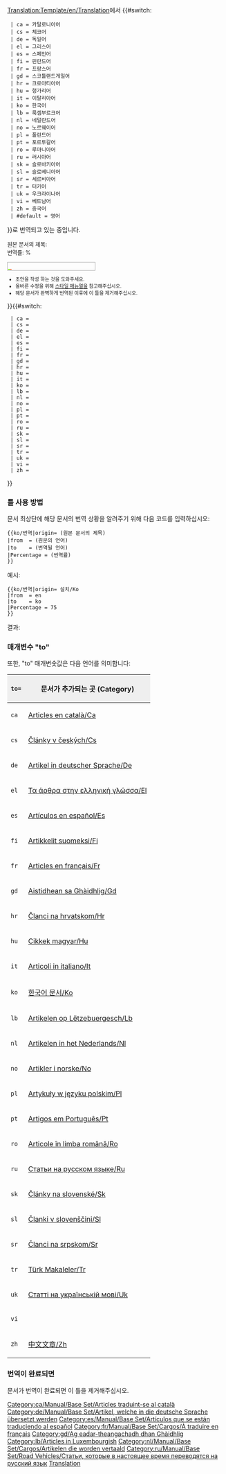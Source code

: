 <noinclude>[[Translation:Template/en/Translation]]</noinclude>{{en/Ambox| type  = style
| image = en/Manual/Base Set/Translation.png
| text  = <strong>이 문서는 {{#switch:{{{from|}}}
  | ca = 카탈로니아어
  | cs = 체코어
  | de = 독일어
  | el = 그리스어
  | es = 스페인어
  | fi = 핀란드어
  | fr = 프랑스어
  | gd = 스코틀랜드게일어
  | hr = 크로아티아어
  | hu = 헝가리어
  | it = 이탈리아어
  | ko = 한국어
  | lb = 룩셈부르크어
  | nl = 네덜란드어
  | no = 노르웨이어
  | pl = 폴란드어
  | pt = 포르투갈어
  | ro = 루마니아어
  | ru = 러시아어
  | sk = 슬로바키아어
  | sl = 슬로베니아어
  | sr = 세르비아어
  | tr = 터키어
  | uk = 우크라이나어
  | vi = 베트남어
  | zh = 중국어
  | #default = 영어
}}에서 {{#switch:{{{to|}}}
  | ca = 카탈로니아어
  | cs = 체코어
  | de = 독일어
  | el = 그리스어
  | es = 스페인어
  | fi = 핀란드어
  | fr = 프랑스어
  | gd = 스코틀랜드게일어
  | hr = 크로아티아어
  | hu = 헝가리어
  | it = 이탈리아어
  | ko = 한국어
  | lb = 룩셈부르크어
  | nl = 네덜란드어
  | no = 노르웨이어
  | pl = 폴란드어
  | pt = 포르투갈어
  | ro = 루마니아어
  | ru = 러시아어
  | sk = 슬로바키아어
  | sl = 슬로베니아어
  | sr = 세르비아어
  | tr = 터키어
  | uk = 우크라이나어
  | vi = 베트남어
  | zh = 중국어
  | #default = 영어
}}로 번역되고 있는 중입니다.</strong>
<div style="font-size: 90%">
원본 문서의 제목: <includeonly>[[{{NAMESPACE}}:{{{origin}}}|{{{origin}}}]]</includeonly><noinclude>{{{origin}}}</noinclude><br/>번역률: {{{Percentage|0}}}%</div>
<div style="width:200px; text-align:Left; border:1px solid #aaa; padding:1px; overflow:hidden;"><span style="width:{{#expr: ({{{Percentage|0}}}/100) * 100}}%; height:2px; background:#7fff00; float:left;">&nbsp;</span><span style="width:{{#expr: 100 - ({{{Percentage|0}}}/100) * 100}}%; height:2px; background:#ff7f50; float:left;">&nbsp;</span></div><div style="font-size: 80%">
*초안을 작성 하는 것을 도와주세요.
*올바른 수정을 위해 [[ko/스타일 매뉴얼|스타일 매뉴얼]]을 참고해주십시오.
*해당 문서가 완벽하게 번역된 이후에 이 틀을 제거해주십시오.</div>
}}<includeonly>{{#switch:{{{to|}}}
  | ca = [[Category:ca/Manual/Base Set/Articles traduint-se al català]]
  | cs = 
  | de = [[Category:de/Manual/Base Set/Artikel, welche in die deutsche Sprache übersetzt werden]]
  | el = 
  | es = [[Category:es/Manual/Base Set/Artículos que se están traduciendo al español]]
  | fi = 
  | fr = [[Category:fr/Manual/Base Set/Cargos/À traduire en français]]
  | gd = [[Category:gd/Ag eadar-theangachadh dhan Ghàidhlig]]
  | hr = 
  | hu = 
  | it = 
  | ko = 
  | lb = [[Category:lb/Articles in Luxembourgish]]
  | nl = [[Category:nl/Manual/Base Set/Cargos/Artikelen die worden vertaald]]
  | no = 
  | pl = 
  | pt = 
  | ro = 
  | ru = [[Category:ru/Manual/Base Set/Road Vehicles/Статьи, которые в настоящее время переводятся на русский язык]]
  | sk = 
  | sl = 
  | sr = 
  | tr = 
  | uk = 
  | vi = 
  | zh = 
}}</includeonly><noinclude>

=== 틀 사용 방법 ===
문서 최상단에 해당 문서의 번역 상황을 알려주기 위해 다음 코드를 입력하십시오:
<pre>
{{ko/번역|origin= (원본 문서의 제목)
|from  = (원문의 언어)
|to    = (번역될 언어)
|Percentage = (번역률)
}}
</pre>

예시:
<pre>
{{ko/번역|origin= 설치/Ko
|from  = en
|to    = ko
|Percentage = 75
}}
</pre>
결과:
{{ko/번역|origin= 설치/Ko
|from  = en
|to    = ko
|Percentage = 75
}}

===매개변수 "to"===
또한, "to" 매개변숫값은 다음 언어를 의미합니다:

{|border="2" width="auto" cellspacing="4" cellpadding="3" rules="all" style="margin:1em 1em 1em 0; border:solid 1px #AAAAAA;"
!width='46' style="background:#efefef;"|<code>to=</code>
!colspan="2" style="background:#efefef;"|문서가 추가되는 곳 (Category)
|-
|<code>ca</code>|| [[:Category:ca/Articles en català|Articles en català/Ca]] || [[:Category:ca/Manual/Base Set/Articles traduint-se al català|Articles traduint-se al català/Ca]]
|-
|<code>cs</code>|| [[:Category:cs/Články v českých|Články v českých/Cs]] ||
|-
|<code>de</code>|| [[:Category:de/Artikel in deutscher Sprache|Artikel in deutscher Sprache/De]] || [[:Category:de/Manual/Base Set/Artikel, welche in die deutsche Sprache übersetzt werden|Artikel, welche in die deutsche Sprache übersetzt werden/De]]
|-
|<code>el</code>|| [[:Category:el/Τα άρθρα στην ελληνική γλώσσα|Τα άρθρα στην ελληνική γλώσσα/El]] ||
|-
|<code>es</code>|| [[:Category:es/Artículos en español|Artículos en español/Es]] || [[:Category:es/Manual/Base Set/Artículos que se están traduciendo al español|Artículos que se están traduciendo al español/Es]]
|-
|<code>fi</code>|| [[:Category:fi/Artikkelit suomeksi|Artikkelit suomeksi/Fi]] ||
|-
|<code>fr</code>|| [[:Category:fr/Articles en français|Articles en français/Fr]] || [[:Category:fr/Manual/Base Set/Cargos/À traduire en français|À traduire en français/Fr]]
|-
|<code>gd</code>|| [[:Category:gd/Aistidhean sa Ghàidhlig|Aistidhean sa Ghàidhlig/Gd]] || [[:Category:gd/Ag eadar-theangachadh dhan Ghàidhlig|Ag eadar-theangachadh dhan Ghàidhlig/Gd]]
|-
|<code>hr</code>|| [[:Category:hr/Članci na hrvatskom|Članci na hrvatskom/Hr]] ||
|-
|<code>hu</code>|| [[:Category:hu/Cikkek magyar|Cikkek magyar/Hu]] || [[:Category:hu/Manual/Base Set/Cargos/Fordításban|Fordításban/Hu]]
|-
|<code>it</code>|| [[:Category:it/Articoli in italiano|Articoli in italiano/It]] || [[:Category:it/Manual/Base Set/Cargos/Articoli in fase di traduzione|Articoli in fase di traduzione/It]]
|-
|<code>ko</code>|| [[:Category:ko/한국어 문서|한국어 문서/Ko]] || [[:Category:ko/Archive/Community/한국어로 번역 중인 문서|한국어 번역중인 문서/Ko]]
|-
|<code>lb</code>|| [[:Category:lb/Artikelen op Lëtzebuergesch|Artikelen op Lëtzebuergesch/Lb]] ||
|-
|<code>nl</code>|| [[:Category:nl/Artikelen in het Nederlands|Artikelen in het Nederlands/Nl]] || [[:Category:nl/Manual/Base Set/Cargos/Artikelen die worden vertaald]]
|-
|<code>no</code>|| [[:Category:no/Artikler i norske|Artikler i norske/No]] ||
|-
|<code>pl</code>|| [[:Category:pl/Artykuły w języku polskim|Artykuły w języku polskim/Pl]] ||
|-
|<code>pt</code>|| [[:Category:pt/Artigos em Português|Artigos em Português/Pt]] ||
|-
|<code>ro</code>|| [[:Category:ro/Articole în limba română|Articole în limba română/Ro]] ||
|-
|<code>ru</code>|| [[:Category:ru/Статьи на русском языке|Статьи на русском языке/Ru]] || [[:Category:ru/Manual/Base Set/Road Vehicles/Статьи, которые в настоящее время переводятся на русский язык|Статьи в настоящее время переведенные на русский язык/Ru]]
|-
|<code>sk</code>|| [[:Category:sk/Články na slovenské|Články na slovenské/Sk]] ||
|-
|<code>sl</code>|| [[:Category:sl/Članki v slovenščini|Članki v slovenščini/Sl]] ||
|-
|<code>sr</code>|| [[:Category:sr/Članci na srpskom|Članci na srpskom/Sr]] ||
|-
|<code>tr</code>|| [[:Category:tr/Türk Makaleler|Türk Makaleler/Tr]] ||
|-
|<code>uk</code>|| [[:Category:uk/Статті на українській мові|Статті на українській мові/Uk]] ||
|-
|<code>vi</code>||  ||
|-
|<code>zh</code>|| [[:Category:zh/中文文章|中文文章/Zh]] ||
|}

=== 번역이 완료되면 ===
문서가 번역이 완료되면 이 틀을 제거해주십시오.
[[Category:en/Manual/Base Set/Message boxes|Translation]]</noinclude>